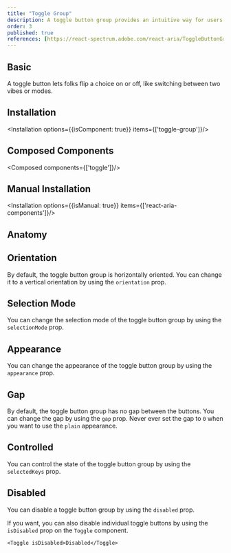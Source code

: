 ```yaml
---
title: "Toggle Group"
description: A toggle button group provides an intuitive way for users to switch between multiple options, supporting both single and multi-selection modes.
order: 3
published: true
references: [https://react-spectrum.adobe.com/react-aria/ToggleButtonGroup.html#props]
---
```



## Basic

A toggle button lets folks flip a choice on or off, like switching between two vibes or modes.
<How toUse="buttons/toggle-group/toggle-group-demo" />

## Installation
<Installation options={{isComponent: true}} items={['toggle-group']}/>

## Composed Components
<Composed components={['toggle']}/>

## Manual Installation
<Installation options={{isManual: true}} items={['react-aria-components']}/>

<SourceCode toShow='toggle'/>

## Anatomy
<Anatomy show='toggle-group-anatomy'/>

## Orientation
By default, the toggle button group is horizontally oriented. You can change it to a vertical orientation by using the `orientation` prop.
<How toUse="buttons/toggle-group/toggle-group-orientation-demo" />

## Selection Mode
You can change the selection mode of the toggle button group by using the `selectionMode` prop.
<How toUse="buttons/toggle-group/toggle-group-selection-mode-demo" />

## Appearance
You can change the appearance of the toggle button group by using the `appearance` prop.
<How toUse="buttons/toggle-group/toggle-group-appearance-demo" />

## Gap
By default, the toggle button group has no gap between the buttons. You can change the gap by using the `gap` prop.
<How toUse="buttons/toggle-group/toggle-group-gap-demo" />
<Note intent='warning'>
    Never ever set the gap to `0` when you want to use the `plain` appearance.
</Note>

## Controlled
You can control the state of the toggle button group by using the `selectedKeys` prop.
<How toUse="buttons/toggle-group/toggle-group-controlled-demo" />

## Disabled
You can disable a toggle button group by using the `disabled` prop.
<How toUse="buttons/toggle-group/toggle-group-disabled-demo" />

If you want, you can also disable individual toggle buttons by using the `isDisabled` prop on the `Toggle` component.
```tsx
<Toggle isDisabled>Disabled</Toggle>
```
